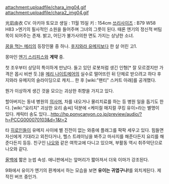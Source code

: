 attachment:uploadfile/chara_img04.gif
attachment:uploadfile/chara2_img04.gif

光凪由衣
CV. 아키야 토모코
생일 : 11월 15일
키 : 154cm
[[쓰리사이즈]] : B79 W58 H83
>엔기의 필사적인 소원을 들어주며 그녀의 그릇이 된다. 때론 엔기의 정신적 버팀목이 되어주는 존재. 밝고, 어딘가 불가사의한 면도 가지는 상냥한 소녀.

[[꿈을 먹는 메리]]의 등장인물 중 하나. [[후지와라 유메지]]보다 한 살 어린 고1.

몽마인 [[엔기 스리피스]]와 '''계약''' 중.

첫 조우부터 상당히 특이하게 만났다. 들고 있던 로봇처럼 생긴 인형[* 잘 모르겠지만 가격은 몹시 비싼 듯.]을 [[메리 나이트메어]]의 실수로 떨어뜨린 뒤 단체로 받으려고 하다 후지와라 유메지의 슬라이딩으로 캐치... 한 후 [wiki:"팬티" 스커트 아래]를 공개했다.

뭔가 이상하게 생긴 것을 모으는 괴상한 취향을 가지고 있다. 

할아버지는 동네 병원의 [[의사]]며, 차를 내오거나 물리치료를 하는 등 병원 일을 돕기도 한다. [wiki:"요리치" 괴상한 요리 솜씨] 덕분에 <케미컬 매지컬 쿠킹 유이>라는 별명이 있다. 캐릭터 송도 있다...[[http://hp.ponycanyon.co.jp/preview/audio/?h=PCCG000070103&d=1&t=2]]

타 [[히로인]]들이 유메지 사이에 별 진전이 없는 와중에 플래그를 팍팍 세우고 있다. 힘들면 자신에게 기대라고 외친다거나, 헬스 트레이닝을 봐주고 마사지를 해준다든지 요리를 해준다든지 등등. 
친구인 [[나오]]와 같은 여학교에 다니고 있으며, 부활동 역시 취주악단으로 나오와 같다.

[[올백]]에 짧은 눈썹 속성. 애니판에서는 앞머리가 짧아져서 더욱 이마가 강조된다. 

9화에서 유이가 엔기의 환계에서 하는 모습을 보면 '''유이는 귀엽구나!'''를 외치게된다. 제작진 버프 중인가.
